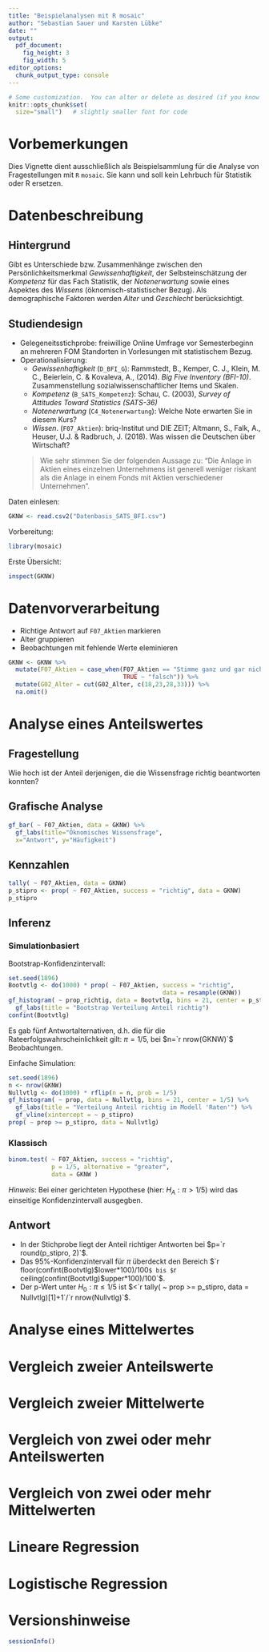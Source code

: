 ```yaml
---
title: "Beispielanalysen mit R mosaic"
author: "Sebastian Sauer und Karsten Lübke"
date: ""
output: 
  pdf_document:
    fig_height: 3
    fig_width: 5
editor_options: 
  chunk_output_type: console
---
```


```r
# Some customization.  You can alter or delete as desired (if you know what you are doing).
knitr::opts_chunk$set(
  size="small")   # slightly smaller font for code
```

# Vorbemerkungen

Dies Vignette dient ausschließlich als Beispielsammlung für die Analyse von Fragestellungen mit `R` `mosaic`. Sie kann und soll kein Lehrbuch für Statistik oder R ersetzen.

# Datenbeschreibung

## Hintergrund

Gibt es Unterschiede bzw. Zusammenhänge zwischen den Persönlichkeitsmerkmal *Gewissenhaftigkeit*, der Selbsteinschätzung der *Kompetenz* für das Fach Statistik, der *Notenerwartung* sowie eines Aspektes des *Wissens* (öknomisch-statistischer Bezug). Als demographische Faktoren werden *Alter* und *Geschlecht* berücksichtigt.

## Studiendesign

- Gelegeneitsstichprobe: freiwillige Online Umfrage vor Semesterbeginn an mehreren FOM Standorten in Vorlesungen mit statistischem Bezug.
- Operationalisierung:
  - *Gewissenhaftigkeit* (`D_BFI_G`): Rammstedt, B., Kemper, C. J., Klein, M. C., Beierlein, C. & Kovaleva, A., (2014). *Big Five Inventory (BFI-10)*. Zusammenstellung sozialwissenschaftlicher Items und Skalen. 
  - *Kompetenz* (`B_SATS_Kompetenz`): Schau, C. (2003), *Survey of Attitudes Toward Statistics (SATS-36)*
  - *Notenerwartung* (`C4_Notenerwartung`): Welche Note erwarten Sie in diesem Kurs?
  - *Wissen*. (`F07_Aktien`): briq-Institut und DIE ZEIT; Altmann, S., Falk, A., Heuser, U.J. & Radbruch, J. (2018). Was wissen die Deutschen über Wirtschaft? 
  
  > Wie sehr stimmen Sie der folgenden Aussage zu: "Die Anlage in Aktien eines einzelnen Unternehmens ist generell weniger riskant als die Anlage in einem Fonds mit Aktien verschiedener Unternehmen".
  

Daten einlesen:

```r
GKNW <- read.csv2("Datenbasis_SATS_BFI.csv")
```

Vorbereitung:
```r
library(mosaic)
```

Erste Übersicht:
```r
inspect(GKNW)
```

# Datenvorverarbeitung

- Richtige Antwort auf `F07_Aktien` markieren
- Alter gruppieren
- Beobachtungen mit fehlende Werte eleminieren

```r
GKNW <- GKNW %>%
  mutate(F07_Aktien = case_when(F07_Aktien == "Stimme ganz und gar nicht zu." ~ "richtig",
                                TRUE ~ "falsch")) %>%
  mutate(G02_Alter = cut(G02_Alter, c(18,23,28,33))) %>%
  na.omit() 
```


# Analyse eines Anteilswertes

## Fragestellung

Wie hoch ist der Anteil derjenigen, die die Wissensfrage richtig beantworten konnten?

## Grafische Analyse

```r
gf_bar( ~ F07_Aktien, data = GKNW) %>%
  gf_labs(title="Öknomisches Wissensfrage",
  x="Antwort", y="Häufigkeit") 
```

## Kennzahlen

```r
tally( ~ F07_Aktien, data = GKNW)
p_stipro <- prop( ~ F07_Aktien, success = "richtig", data = GKNW)
p_stipro
```

## Inferenz

### Simulationbasiert

Bootstrap-Konfidenzintervall:

```r
set.seed(1896)
Bootvtlg <- do(1000) * prop( ~ F07_Aktien, success = "richtig", 
                                           data = resample(GKNW))
gf_histogram( ~ prop_richtig, data = Bootvtlg, bins = 21, center = p_stipro) %>%
  gf_labs(title = "Bootstrap Verteilung Anteil richtig") 
confint(Bootvtlg)
```

Es gab fünf Antwortalternativen, d.h. die für die Rateerfolgswahrscheinlichkeit gilt: $\pi=1/5$, bei $n=`r nrow(GKNW)`$ Beobachtungen.

Einfache Simulation:

```r
set.seed(1896)
n <- nrow(GKNW)
Nullvtlg <- do(1000) * rflip(n = n, prob = 1/5)
gf_histogram( ~ prop, data = Nullvtlg, bins = 21, center = 1/5) %>%
  gf_labs(title = "Verteilung Anteil richtig im Modell 'Raten'") %>%
  gf_vline(xintercept = ~ p_stipro)
prop( ~ prop >= p_stipro, data = Nullvtlg)
```

### Klassisch

```r
binom.test( ~ F07_Aktien, success = "richtig", 
            p = 1/5, alternative = "greater",
            data = GKNW )
```

*Hinweis*: Bei einer gerichteten Hypothese (hier: $H_A: \pi>1/5$) wird das einseitige Konfidenzintervall ausgegben.

## Antwort

- In der Stichprobe liegt der Anteil richtiger Antworten bei $p=`r round(p_stipro, 2)`$.
- Das $95\%$-Konfidenzintervall für $\pi$ überdeckt den Bereich $`r floor(confint(Bootvtlg)$lower*100)/100`$ bis $`r ceiling(confint(Bootvtlg)$upper*100)/100`$.
- Der p-Wert unter $H_0: \pi \leq 1/5$ ist $<`r tally( ~ prop >= p_stipro, data = Nullvtlg)[1]+1`/`r nrow(Nullvtlg)`$.

# Analyse eines Mittelwertes

# Vergleich zweier Anteilswerte

# Vergleich zweier Mittelwerte

# Vergleich von zwei oder mehr Anteilswerten

# Vergleich von zwei oder mehr Mittelwerten

# Lineare Regression

# Logistische Regression




# Versionshinweise

```r
sessionInfo()
```


